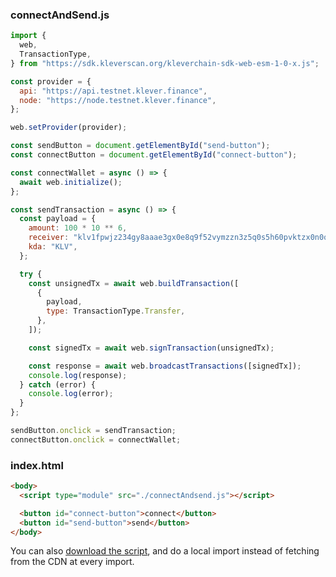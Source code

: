 ### connectAndSend.js

```javascript
import {
  web,
  TransactionType,
} from "https://sdk.kleverscan.org/kleverchain-sdk-web-esm-1-0-x.js";

const provider = {
  api: "https://api.testnet.klever.finance",
  node: "https://node.testnet.klever.finance",
};

web.setProvider(provider);

const sendButton = document.getElementById("send-button");
const connectButton = document.getElementById("connect-button");

const connectWallet = async () => {
  await web.initialize();
};

const sendTransaction = async () => {
  const payload = {
    amount: 100 * 10 ** 6,
    receiver: "klv1fpwjz234gy8aaae3gx0e8q9f52vymzzn3z5q0s5h60pvktzx0n0qwvtux5",
    kda: "KLV",
  };

  try {
    const unsignedTx = await web.buildTransaction([
      {
        payload,
        type: TransactionType.Transfer,
      },
    ]);

    const signedTx = await web.signTransaction(unsignedTx);

    const response = await web.broadcastTransactions([signedTx]);
    console.log(response);
  } catch (error) {
    console.log(error);
  }
};

sendButton.onclick = sendTransaction;
connectButton.onclick = connectWallet;

```

### index.html

```html
<body>
  <script type="module" src="./connectAndsend.js"></script>

  <button id="connect-button">connect</button>
  <button id="send-button">send</button>
</body>
```

You can also [download the script](https://sdk.kleverscan.org/kleverchain-sdk-web-esm-1-0-x.js), and do a local import instead of fetching from the CDN at every import.

